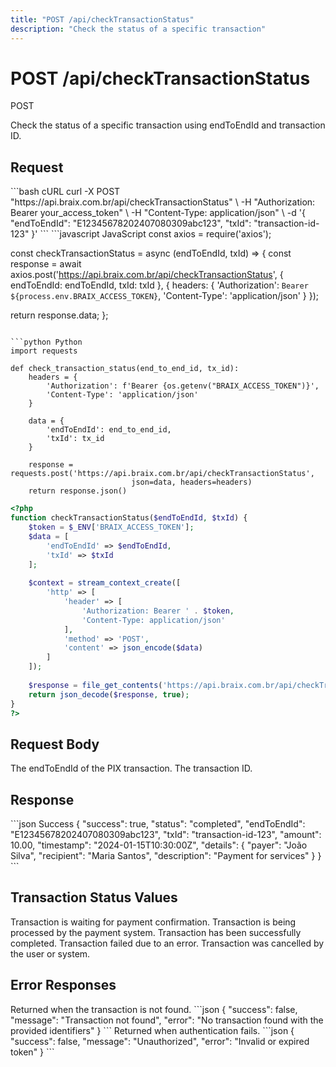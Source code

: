 ```yaml
---
title: "POST /api/checkTransactionStatus"
description: "Check the status of a specific transaction"
---
```


# POST /api/checkTransactionStatus

<Badge variant="success">POST</Badge>

Check the status of a specific transaction using endToEndId and transaction ID.

## Request

<RequestExample>
```bash cURL
curl -X POST "https://api.braix.com.br/api/checkTransactionStatus" \
  -H "Authorization: Bearer your_access_token" \
  -H "Content-Type: application/json" \
  -d '{
    "endToEndId": "E12345678202407080309abc123",
    "txId": "transaction-id-123"
  }'
```
</RequestExample>

<CodeGroup>
```javascript JavaScript
const axios = require('axios');

const checkTransactionStatus = async (endToEndId, txId) => {
  const response = await axios.post('https://api.braix.com.br/api/checkTransactionStatus', {
    endToEndId: endToEndId,
    txId: txId
  }, {
    headers: {
      'Authorization': `Bearer ${process.env.BRAIX_ACCESS_TOKEN}`,
      'Content-Type': 'application/json'
    }
  });
  
  return response.data;
};
```

```python Python
import requests

def check_transaction_status(end_to_end_id, tx_id):
    headers = {
        'Authorization': f'Bearer {os.getenv("BRAIX_ACCESS_TOKEN")}',
        'Content-Type': 'application/json'
    }
    
    data = {
        'endToEndId': end_to_end_id,
        'txId': tx_id
    }
    
    response = requests.post('https://api.braix.com.br/api/checkTransactionStatus', 
                           json=data, headers=headers)
    return response.json()
```

```php PHP
<?php
function checkTransactionStatus($endToEndId, $txId) {
    $token = $_ENV['BRAIX_ACCESS_TOKEN'];
    $data = [
        'endToEndId' => $endToEndId,
        'txId' => $txId
    ];
    
    $context = stream_context_create([
        'http' => [
            'header' => [
                'Authorization: Bearer ' . $token,
                'Content-Type: application/json'
            ],
            'method' => 'POST',
            'content' => json_encode($data)
        ]
    ]);
    
    $response = file_get_contents('https://api.braix.com.br/api/checkTransactionStatus', false, $context);
    return json_decode($response, true);
}
?>
```
</CodeGroup>

## Request Body

<ParamField query="endToEndId" type="string" required>
  The endToEndId of the PIX transaction.
</ParamField>

<ParamField query="txId" type="string" required>
  The transaction ID.
</ParamField>

## Response

<ResponseExample>
```json Success
{
  "success": true,
  "status": "completed",
  "endToEndId": "E12345678202407080309abc123",
  "txId": "transaction-id-123",
  "amount": 10.00,
  "timestamp": "2024-01-15T10:30:00Z",
  "details": {
    "payer": "João Silva",
    "recipient": "Maria Santos",
    "description": "Payment for services"
  }
}
```
</ResponseExample>

## Transaction Status Values

<AccordionGroup>
<Accordion title="pending">
  Transaction is waiting for payment confirmation.
</Accordion>

<Accordion title="processing">
  Transaction is being processed by the payment system.
</Accordion>

<Accordion title="completed">
  Transaction has been successfully completed.
</Accordion>

<Accordion title="failed">
  Transaction failed due to an error.
</Accordion>

<Accordion title="cancelled">
  Transaction was cancelled by the user or system.
</Accordion>
</AccordionGroup>

## Error Responses

<ResponseField name="404 Not Found" type="object">
  Returned when the transaction is not found.

  <Expandable title="Error Response">
    ```json
    {
      "success": false,
      "message": "Transaction not found",
      "error": "No transaction found with the provided identifiers"
    }
    ```
  </Expandable>
</ResponseField>

<ResponseField name="401 Unauthorized" type="object">
  Returned when authentication fails.

  <Expandable title="Error Response">
    ```json
    {
      "success": false,
      "message": "Unauthorized",
      "error": "Invalid or expired token"
    }
    ```
  </Expandable>
</ResponseField>

